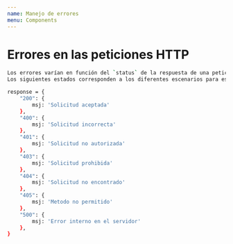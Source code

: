 ```yaml
---
name: Manejo de errores
menu: Components
---
```


# Errores en las peticiones HTTP

```sh
Los errores varían en función del `status` de la respuesta de una petición Http al servidor.
Los siguientes estados corresponden a los diferentes escenarios para estos errores.

response = {
    "200": {
        msj: 'Solicitud aceptada'
    },
    "400": {
        msj: 'Solicitud incorrecta'
    },
    "401": {
        msj: 'Solicitud no autorizada'
    },
    "403": {
        msj: 'Solicitud prohibida'
    },
    "404": {
        msj: 'Solicitud no encontrado'
    },
    "405": {
        msj: 'Metodo no permitido'
    },
    "500": {
        msj: 'Error interno en el servidor'
    },
}

```
